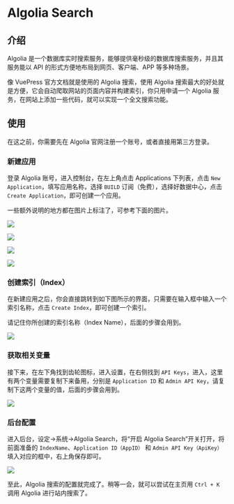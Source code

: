 # Algolia Search

## 介绍

Algolia 是一个数据库实时搜索服务，能够提供毫秒级的数据库搜索服务，并且其服务能以 API 的形式方便地布局到网页、客户端、APP 等多种场景。

像 VuePress 官方文档就是使用的 Algolia 搜索，使用 Algolia 搜索最大的好处就是方便，它会自动爬取网站的页面内容并构建索引，你只用申请一个 Algolia 服务，在网站上添加一些代码，就可以实现一个全文搜索功能。

## 使用

在这之前，你需要先在 Algolia 官网注册一个账号，或者直接用第三方登录。

<Steps>

### 新建应用

登录 Algolia 账号，进入控制台，在左上角点击 Applications 下列表，点击 `New Application`，填写应用名称，选择 `BUILD` 订阅（免费），选择好数据中心，点击 `Create Application`，即可创建一个应用。

一些额外说明的地方都在图片上标注了，可参考下面的图片。

![](https://pan.vinua.cn/f/XL2Uv/5a93eadc694a7b7cb2898c63a6ebcf88.png)

![](https://pan.vinua.cn/f/xnosz/0d41807b6594531b77163951f7092150.png)

![](https://pan.vinua.cn/f/Emph7/097d062c7ebe6e322be260e3862e7762.png)

![](https://pan.vinua.cn/f/bNEHK/47fcfe70a3b81e8eca2ad96e2aeae17c.png)

### 创建索引（Index）

在新建应用之后，你会直接跳转到如下图所示的界面，只需要在输入框中输入一个索引名称，点击 `Create Index`，即可创建一个索引。

请记住你所创建的索引名称（Index Name），后面的步骤会用到。

![](https://pan.vinua.cn/f/BEdhW/fbf020ae604f07e7d1ed7894c6dec35e.png)


### 获取相关变量

接下来，在左下角找到齿轮图标，进入设置，在右侧找到 `API Keys`，进入，这里有两个变量需要复制下来备用，分别是 `Application ID` 和 `Admin API Key`，请复制下这两个变量的值，后面的步骤会用到。

![](https://pan.vinua.cn/f/Np6hO/ab5bdbb18af590cb3aeacba7b5861ce6.png)

### 后台配置

进入后台，设定->系统->Algolia Search，将“开启 Algolia Search”开关打开，将前面准备的 `IndexName`、`Application ID（AppID）` 和 `Admin API Key（ApiKey）` 填入对应的框中，右上角保存即可。

![](https://pan.vinua.cn/f/DeGsA/3331ccce7fe57e4bfd87217998223f30.png)

</Steps>

至此，Algolia 搜索的配置就完成了。稍等一会，就可以尝试在主页用 `Ctrl + K` 调用 Algolia 进行站内搜索了。